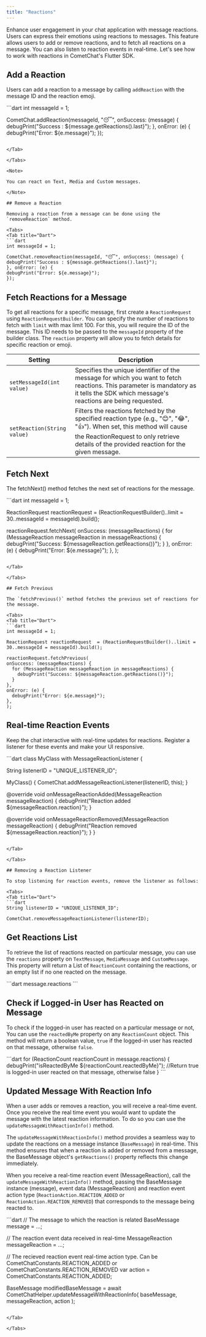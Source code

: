 ```yaml
---
title: "Reactions"
---
```




Enhance user engagement in your chat application with message reactions. Users can express their emotions using reactions to messages. This feature allows users to add or remove reactions, and to fetch all reactions on a message. You can also listen to reaction events in real-time. Let's see how to work with reactions in CometChat's Flutter SDK.

## Add a Reaction

Users can add a reaction to a message by calling `addReaction` with the message ID and the reaction emoji.

<Tabs>
<Tab title="Dart">
```dart
int messageId = 1;

CometChat.addReaction(messageId, "😴", onSuccess: (message) {
debugPrint("Success : ${message.getReactions().last}");
}, onError: (e) {
debugPrint("Error: ${e.message}");
});    
```

</Tab>

</Tabs>

<Note>

You can react on Text, Media and Custom messages.

</Note>

## Remove a Reaction

Removing a reaction from a message can be done using the `removeReaction` method.

<Tabs>
<Tab title="Dart">
```dart
int messageId = 1;

CometChat.removeReaction(messageId, "😴", onSuccess: (message) {
debugPrint("Success : ${message.getReactions().last}");
}, onError: (e) {
debugPrint("Error: ${e.message}");
});
```

</Tab>

</Tabs>

## Fetch Reactions for a Message

To get all reactions for a specific message, first create a `ReactionRequest` using `ReactionRequestBuilder`. You can specify the number of reactions to fetch with `limit` with max limit 100. For this, you will require the ID of the message. This ID needs to be passed to the `messageId` property of the builder class. The `reaction` property will allow you to fetch details for specific reaction or emoji.

| Setting                     | Description                                                                                                                                                                                                          |
| --------------------------- | -------------------------------------------------------------------------------------------------------------------------------------------------------------------------------------------------------------------- |
| `setMessageId(int value)`   | Specifies the unique identifier of the message for which you want to fetch reactions. This parameter is mandatory as it tells the SDK which message's reactions are being requested.                                 |
| `setReaction(String value)` | Filters the reactions fetched by the specified reaction type (e.g., "😊", "😂", "👍"). When set, this method will cause the ReactionRequest to only retrieve details of the provided reaction for the given message. |

## Fetch Next

The fetchNext() method fetches the next set of reactions for the message.

<Tabs>
<Tab title="Dart">
```dart
int messageId = 1;

ReactionRequest reactionRequest  = (ReactionRequestBuilder()..limit = 30..messageId = messageId).build();

reactionRequest.fetchNext(
onSuccess: (messageReactions) {
  for (MessageReaction messageReaction in messageReactions) {
    debugPrint("Success: ${messageReaction.getReactions()}");
  }
},
onError: (e) {
  debugPrint("Error: ${e.message}");
},
);
```

</Tab>

</Tabs>

## Fetch Previous

The `fetchPrevious()` method fetches the previous set of reactions for the message.

<Tabs>
<Tab title="Dart">
```dart
int messageId = 1;

ReactionRequest reactionRequest  = (ReactionRequestBuilder()..limit = 30..messageId = messageId).build();

reactionRequest.fetchPrevious(
onSuccess: (messageReactions) {
  for (MessageReaction messageReaction in messageReactions) {
    debugPrint("Success: ${messageReaction.getReactions()}");
  }
},
onError: (e) {
  debugPrint("Error: ${e.message}");
},
);
```

</Tab>

</Tabs>

## Real-time Reaction Events

Keep the chat interactive with real-time updates for reactions. Register a listener for these events and make your UI responsive.

<Tabs>
<Tab title="dart">
```dart
class MyClass with MessageReactionListener {

String listenerID = "UNIQUE_LISTENER_ID";

MyClass() {
  CometChat.addMessageReactionListener(listenerID, this);
}

@override
void onMessageReactionAdded(MessageReaction messageReaction) {
  debugPrint("Reaction added ${messageReaction.reaction}");
}

@override
void onMessageReactionRemoved(MessageReaction messageReaction) {
  debugPrint("Reaction removed ${messageReaction.reaction}");
}
} 
```

</Tab>

</Tabs>

## Removing a Reaction Listener

To stop listening for reaction events, remove the listener as follows:

<Tabs>
<Tab title="Dart">
```dart
String listenerID = "UNIQUE_LISTENER_ID";

CometChat.removeMessageReactionListener(listenerID);
```

</Tab>

</Tabs>

## Get Reactions List

To retrieve the list of reactions reacted on particular message, you can use the `reactions` property on `TextMessage`, `MediaMessage` and `CustomMessage`. This property will return a List of `ReactionCount` containing the reactions, or an empty list if no one reacted on the message.

<Tabs>
<Tab title="Dart">
```dart
message.reactions
```

</Tab>

</Tabs>

## Check if Logged-in User has Reacted on Message

To check if the logged-in user has reacted on a particular message or not, You can use the `reactedByMe` property on any `ReactionCount` object. This method will return a boolean value, `true` if the logged-in user has reacted on that message, otherwise `false`.

<Tabs>
<Tab title="Dart">
```dart
for (ReactionCount reactionCount in message.reactions) {
  debugPrint("isReactedByMe ${reactionCount.reactedByMe}"); //Return true is logged-in user reacted on that message, otherwise false
}
```

</Tab>

</Tabs>

## Updated Message With Reaction Info

When a user adds or removes a reaction, you will receive a real-time event. Once you receive the real time event you would want to update the message with the latest reaction information. To do so you can use the `updateMessageWithReactionInfo()` method.

The `updateMessageWithReactionInfo()` method provides a seamless way to update the reactions on a message instance (`BaseMessage`) in real-time. This method ensures that when a reaction is added or removed from a message, the BaseMessage object's `getReactions()` property reflects this change immediately.

When you receive a real-time reaction event (MessageReaction), call the `updateMessageWithReactionInfo()` method, passing the BaseMessage instance (message), event data (MessageReaction) and reaction event action type (`ReactionAction.REACTION_ADDED` or `ReactionAction.REACTION_REMOVED`) that corresponds to the message being reacted to.

<Tabs>
<Tab title="Dart">
```dart
// The message to which the reaction is related
BaseMessage message = ...;

// The reaction event data received in real-time
MessageReaction messageReaction = ...;

// The recieved reaction event real-time action type. Can be CometChatConstants.REACTION_ADDED or CometChatConstants.REACTION_REMOVED
var action = CometChatConstants.REACTION_ADDED;

BaseMessage modifiedBaseMessage = await CometChatHelper.updateMessageWithReactionInfo(
baseMessage, 
messageReaction, 
action
); 
```

</Tab>

</Tabs>
